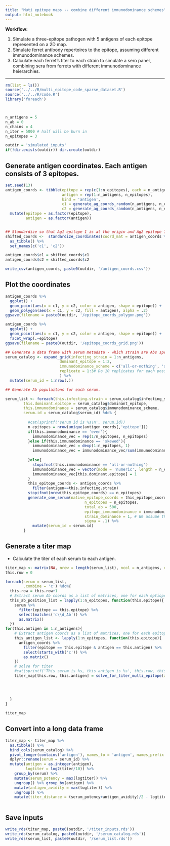 ```yaml
---
title: "Muti epitope maps -- combine different immunodominance schemes"
output: html_notebook
---
```




**Workflow:**

1. Simulate a three-epitope pathogen with 5 antigens of each epitope represented on a 2D map.
2. Simulate ferret antibody repertoires to the epitope, assuming different immunodominance schemes.
3. Calculate each ferret's titer to each strain to simulate a sero panel, combining sera from ferrets with different immunodominance heierarchies.

------


```r
rm(list = ls())
source('../../R/multi_epitope_code_sparse_dataset.R')
source('../../R/code.R')
library('foreach')



n_antigens = 5
n_ab = 0
n_chains = 4
n_iter = 5000 # half will be burn in
n_epitopes = 3

outdir = 'simulated_inputs'
if(!dir.exists(outdir)) dir.create(outdir)
```

## Generate antigen coordinates. Each antigen consists of 3 epitopes.
```r
set.seed(13)
antigen_coords <- tibble(epitope = rep(c(1:n_epitopes), each = n_antigens),
                         antigen = rep(1:n_antigens, n_epitopes),
                         kind = 'antigen',
                         c1 = generate_ag_coords_random(n_antigens, n_epitopes),
                         c2 = generate_ag_coords_random(n_antigens, n_epitopes)) %>%
  mutate(epitope = as.factor(epitope),
         antigen = as.factor(antigen))


## Standardize so that Ag1 epitope 1 is at the origin and Ag2 epitope 1 is on the x-axis
shifted_coords <-  standardize_coordinates(coord_mat = antigen_coords %>% select(starts_with('c')) %>% as.matrix(), ag1_row = 1, ag2_row = 2) %>%
  as_tibble() %>%
  set_names(c('c1', 'c2'))

antigen_coords$c1 = shifted_coords$c1
antigen_coords$c2 = shifted_coords$c2

write_csv(antigen_coords, paste0(outdir, '/antigen_coords.csv'))
```

## Plot the coordinates
```r
antigen_coords %>%
  ggplot() +
  geom_point(aes(x = c1, y = c2, color = antigen, shape = epitope)) +
  geom_polygon(aes(x = c1, y = c2, fill = antigen), alpha = .2)
ggsave(filename = paste0(outdir, '/epitope_coords_polygon.png'))
```

```r
antigen_coords %>%
  ggplot() +
  geom_point(aes(x = c1, y = c2, color = antigen, shape = epitope)) +
  facet_wrap(.~epitope)
ggsave(filename = paste0(outdir, '/epitope_coords_grid.png'))
```

```r
## Generate a data frame with serum metadata - which strain are Abs specific to and which epitope is immunodominant?
serum_catalog <- expand_grid(infecting_strain = 1:n_antigens,
                        dominant_epitope = 1:2,
                        immunodominance_scheme = c('all-or-nothing', 'skewed', 'even'),
                        replicate = 1:3# Do 10 replicates for each possible comination
                        ) %>%
  mutate(serum_id = 1:nrow(.))
```


```r
## Generate Ab populaitons for each serum.

serum_list <- foreach(this.infecting.strain = serum_catalog$infecting_strain,
        this.dominant.epitope = serum_catalog$dominant_epitope,
        this.immunodominance = serum_catalog$immunodominance_scheme,
        serum.id = serum_catalog$serum_id) %do% {
          
          #cat(sprintf('serum id is %s\n', serum.id))
          n_epitopes = nrow(unique(antigen_coords[,'epitope']))
          if(this.immunodominance == 'even'){
            immunodominance_vec = rep(1/n_epitopes, n_epitopes)
          }else if(this.immunodominance == 'skewed'){
            immunodominance_vec = dexp(1:n_epitopes, 1)
            immunodominance_vec = immunodominance_vec/sum(immunodominance_vec)
            
          }else{
            stopifnot(this.immunodominance == 'all-or-nothing')
            immunodominance_vec = vector(mode = 'numeric', length = n_epitopes)
            immunodominance_vec[this.dominant.epitope] = 1
          }
          this_epitope_coords <- antigen_coords %>% 
            filter(antigen==this.infecting.strain)
          stopifnot(nrow(this_epitope_coords) == n_epitopes)
          generate_one_serum(native_epitope_coords = this_epitope_coords,
                                   n_epitopes = n_epitopes,
                                   total_ab = 500,
                                   epitope_immunodominance = immunodominance_vec,
                                   strain_dominance = 1, # We assume there's only one strain in the infection history
                                   sigma = .1) %>%
            mutate(serum_id = serum.id)
        } 
```

## Generate a titer map 

* Calculate the titer of each serum to each antigen.

```r
titer_map <- matrix(NA, nrow = length(serum_list), ncol = n_antigens, dimnames = list(paste0('serum', serum_catalog$serum_id), paste0('antigen', 1:n_antigens)))
this.row = 0

foreach(serum = serum_list,
        .combine = 'c') %do%{
  this.row = this.row+1
  # Extract serum Ab coords as a list of matrices, one for each eptiope
  this_ab_position_list = lapply(1:n_epitopes, function(this.epitope){
    serum %>% 
      filter(epitope == this.epitope) %>%
      select(matches('c\\d_Ab')) %>% 
      as.matrix()
  })
for(this.antigen in 1:n_antigens){
    # Extract antigen coords as a list of matrices, one for each epitope
    this_antigen_list <- lapply(1:n_epitopes, function(this.epitope){
      antigen_coords %>% 
        filter(epitope == this.epitope & antigen == this.antigen) %>%
        select(starts_with('c')) %>%
        as.matrix()
    })
    # solve for titer  
    #cat(sprintf('This serum is %s, this antigen is %s', this.row, this.antigen))
    titer_map[this.row, this.antigen] = solve_for_titer_multi_epitope(ab_position_list = this_ab_position_list, 
                                                                       relative_concentrations = c(1,1,1), 
                                                                       ag_list = this_antigen_list, 
                                                                       alpha = .25, 
                                                                       r = 7)
  }
}

titer_map
```
## Convert into a long data frame
```r
titer_map <- titer_map %>% 
  as.tibble() %>%
  bind_cols(serum_catalog) %>%
  pivot_longer(contains('antigen'), names_to = 'antigen', names_prefix = 'antigen', values_to = 'titer') %>%
  dplyr::rename(serum = serum_id) %>%
  mutate(antigen = as.integer(antigen),
         logtiter = log2(titer/10)) %>% 
    group_by(serum) %>%
    mutate(serum_potency = max(logtiter)) %>%
    ungroup() %>% group_by(antigen) %>%
    mutate(antigen_avidity = max(logtiter)) %>%
    ungroup() %>%
    mutate(titer_distance = (serum_potency+antigen_avidity)/2 - logtiter)
  
```



## Save inputs
```r
write_rds(titer_map, paste0(outdir, '/titer_inputs.rds'))
write_rds(serum_catalog, paste0(outdir, '/serum_catalog.rds'))
write_rds(serum_list, paste0(outdir, '/serum_list.rds'))
```
